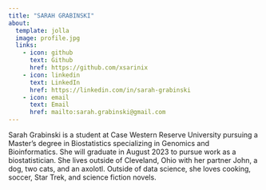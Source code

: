```yaml
---
title: "SARAH GRABINSKI"
about:
  template: jolla
  image: profile.jpg
  links:
    - icon: github
      text: Github
      href: https://github.com/xsarinix
    - icon: linkedin
      text: LinkedIn
      href: https://linkedin.com/in/sarah-grabinski
    - icon: email
      text: Email
      href: mailto:sarah.grabinski@gmail.com
---
```


Sarah Grabinski is a student at Case Western Reserve University pursuing a Master's degree in Biostatistics specializing in Genomics and Bioinformatics. She will graduate in August 2023 to pursue work as a biostatistician. She lives outside of Cleveland, Ohio with her partner John, a dog, two cats, and an axolotl. Outside of data science, she loves cooking, soccer, Star Trek, and science fiction novels.
